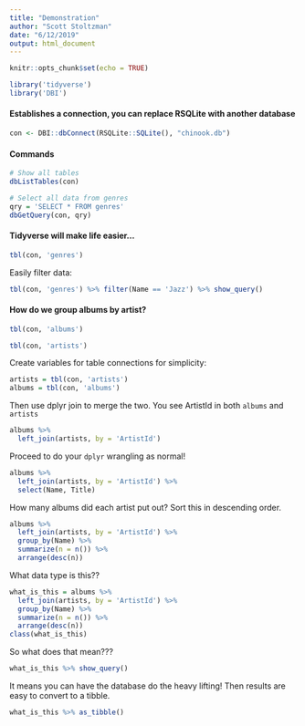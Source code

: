 ```yaml
---
title: "Demonstration"
author: "Scott Stoltzman"
date: "6/12/2019"
output: html_document
---
```


```r
knitr::opts_chunk$set(echo = TRUE)

library('tidyverse')
library('DBI')
```

#### Establishes a connection, you can replace RSQLite with another database
```r
con <- DBI::dbConnect(RSQLite::SQLite(), "chinook.db")
```


#### Commands
```r
# Show all tables
dbListTables(con)
```


```r
# Select all data from genres
qry = 'SELECT * FROM genres'
dbGetQuery(con, qry)
```


#### Tidyverse will make life easier...
```r
tbl(con, 'genres')
```



Easily filter data:
```r
tbl(con, 'genres') %>% filter(Name == 'Jazz') %>% show_query()
```



#### How do we group albums by artist?
```r
tbl(con, 'albums')
```

```r
tbl(con, 'artists')
```


Create variables for table connections for simplicity:
```r
artists = tbl(con, 'artists')
albums = tbl(con, 'albums')
```

Then use dplyr join to merge the two. You see ArtistId in both `albums` and `artists`
```r
albums %>% 
  left_join(artists, by = 'ArtistId')
```

Proceed to do your `dplyr` wrangling as normal!
```r
albums %>% 
  left_join(artists, by = 'ArtistId') %>%
  select(Name, Title)
```



How many albums did each artist put out? Sort this in descending order.
```r
albums %>% 
  left_join(artists, by = 'ArtistId') %>%
  group_by(Name) %>%
  summarize(n = n()) %>%
  arrange(desc(n))
```

What data type is this??
```r
what_is_this = albums %>% 
  left_join(artists, by = 'ArtistId') %>%
  group_by(Name) %>%
  summarize(n = n()) %>%
  arrange(desc(n))
class(what_is_this)
```

So what does that mean???
```r
what_is_this %>% show_query()
```


It means you can have the database do the heavy lifting! Then results are easy to convert to a tibble.
```r
what_is_this %>% as_tibble()
```

